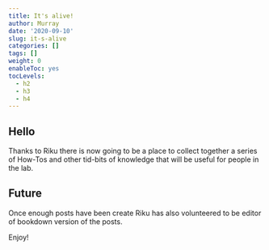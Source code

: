 ```yaml
---
title: It's alive!
author: Murray
date: '2020-09-10'
slug: it-s-alive
categories: []
tags: []
weight: 0
enableToc: yes
tocLevels:
  - h2
  - h3
  - h4
---
```


## Hello

Thanks to Riku there is now going to be a place to collect together a series of How-Tos and other tid-bits of knowledge that will be useful for people in the lab.

## Future

Once enough posts have been create Riku has also volunteered to be editor of bookdown version of the posts.

Enjoy!
